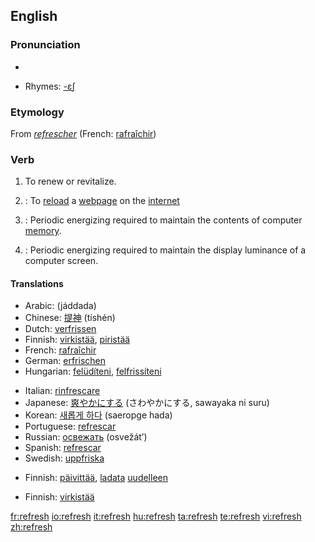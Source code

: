 ==English==

===Pronunciation===
* {{audio|en-us-refresh.ogg|Audio (US)}}

* Rhymes: [[Rhymes:English:-ɛʃ|-ɛʃ]]

===Etymology===
From {{OF.}} ''[[refrescher]]'' (French: [[rafraîchir]])

===Verb===
{{wikipedia}}
{{en-verb|refresh|es}}

# To renew or revitalize.
# {{computing}}: To [[reload]] a [[webpage]] on the [[internet]]
# {{computing}}: Periodic energizing required to maintain the contents of computer [[memory]].
# {{computing}}: Periodic energizing required to maintain the display luminance of a computer screen.<!--Or TV screen, or portable DVD player, or... -->

====Translations====
{{trans-top|To renew or revitalize}}
* Arabic: {{Arab|[[جدد]]}} (jáddada)
* Chinese: [[提神]] (tíshén)
* Dutch: [[verfrissen]]
* Finnish: [[virkistää]], [[piristää]]
* French: [[rafraîchir]]
* German: [[erfrischen]]
* Hungarian: [[felüdíteni]], [[felfrissíteni]]
{{trans-mid}}
* Italian: [[rinfrescare]]
* Japanese: [[爽やか]]にする (さわやかにする, sawayaka ni suru)
* Korean: [[새롭게 하다]] (saeropge hada)
* Portuguese: [[refrescar]]
* Russian: [[освежать]] (osvežát’)
* Spanish: [[refrescar]]
* Swedish: [[uppfriska]]
{{trans-bottom}}

{{trans-top|To reload a webpage on the internet}}
* Finnish: [[päivittää]], [[ladata]] [[uudelleen]]
{{trans-mid}}
{{trans-bottom}}

{{trans-top|Periodic energizing required to maintain the contents of computer memory}}
{{trans-mid}}
{{trans-bottom}}

{{trans-top|Periodic energizing required to maintain the display luminence of a computer screen}}
* Finnish: [[virkistää]]
{{trans-mid}}
{{trans-bottom}}

[[fr:refresh]]
[[io:refresh]]
[[it:refresh]]
[[hu:refresh]]
[[ta:refresh]]
[[te:refresh]]
[[vi:refresh]]
[[zh:refresh]]